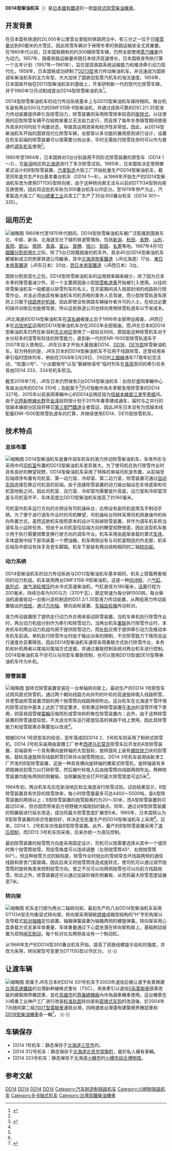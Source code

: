 {{noteTA
|G1=Railway
}}
{{Infobox Locomotive
| name = DD14
| image = JNR DD14 1.JPG
| caption = 保存在{{tsl|ja|三笠鉄道記念館|三笠铁道纪念馆}}的DD14 1号机车
| type = [[柴油机车|柴油机车]]
| origin = {{JAP}}
| builder = [[汽車製造|汽車製造]]、[[川崎重工業|川崎重工業]]
| serialnumber =
| builddate = 1960年—1979年
| totalproduction  = 43台(現有42台，DD14 331號已轉往臺灣高鐵公司作為調度車用機車頭)
| user = [[日本国有铁道|日本国有铁道]]
| data = 量产车
| uicclass = B-B
| gauge = 1,067毫米
| wheeldiameter = 860毫米
| axleload = 14.5吨
| wheelbase = 2,200毫米（固定轴距）
| bogies = DT113A、DT113G
| length = 14,325毫米（车钩中心距）<br />21,050毫米（包括除雪装置）
| width = 2,974毫米
| height = 3,933毫米
| weight = 58.0吨
| fuelcap = 
| lubecap = 
| watercap = 
| sandcap = 
| enginetype = 2 × DMF31SB-R
| enginepower = 2 × 500马力
| transmission = [[液力傳動|液力傳動]]
| transmissiondevice = 振兴造机 DS1.2/1.35
| topspeed = 70公里/小时
| sustainedspeed = 
| poweroutput = 
| tractiveeffort = 17,400公斤（起动）
| locobrakes = [[空气制动|空气制动]]、手制动
| locobrakepower = 
| locobrakeforce = 
| trainbrakes = 
| safety = 
| widenotes = 
}}
'''DD14型柴油机车'''（{{lang-ja|DD14形ディーゼル機関車}}）是[[日本國有鐵道|日本國有鐵道]]的一款[[旋转式除雪车|旋转式除雪]][[柴油機車|柴油機車]]。

==开发背景==
在日本国有铁道的20,000多公里营业里程的铁路网当中，有三分之一位于日[[雪|降雪量]]达到80厘米的大雪区，因此除雪车辆对于保障冬季的铁路运输安全尤其重要。在1960年代以前，日本国铁拥有的约300辆除雪车辆，仍然全部使用[[蒸汽機車|蒸汽機車]]作为动力。1957年，随着铁路运输量伴随日本经济高速增长，日本国铁宣布执行第一个五年计划（1957年—1961年），旨在提高铁路系统运输能力和推进牵引动力现代化。1958年，日本国铁成功研制了[[日本國鐵DD13型柴油機車|DD13型]]液力传动柴油机车，并迅速成为国铁调车柴油机车的主力车型，大大加快了国铁旧型蒸汽机车的淘汰速度。1959年，日本国铁开始在DD13型柴油机车的基础上，开发研制新一代的现代化除雪车辆，并于1960年12月试制成首台DD14型除雪柴油机车<ref name="jtjs196702">{{cite journal | author = 伊藤宏 | script-title = ja:近代化すすむ除雪車両 | journal = 《交通技術》 | pages = 28-33 | publisher = 交通協力會 | language = ja |date=1967年2月}}</ref>。

DD14型除雪柴油机车的动力传动系统基本上与DD13型柴油机车保持相同，每台机车装有两台500马力的DMF31SB-R型柴油机，并通过成熟可靠的DS1.2/1.35型液力传动装置提供牵引及除雪动力，除雪装置则采用除雪效率较高的[[旋转式除雪车|旋转式]]。以往使用的旧型除雪车辆不仅结构笨重又无法自力走行，而且除了每年冬季降雪期间使用外其余时间均处于闲置状态，导致其运用效率和经济性非常低。因此，从DD14型柴油机车开始的国铁现代化除雪车辆，全部皆以多功能的兼用原则进行设计，设置在机车前端的除雪装置可以按需要分拆出来，平时无需执行除雪任务时可以作为普通的[[调车机车|调车机车]]使用<ref name="jtjs196702" />。

1960年至1964年，日本国铁对3台分别装用不同形式除雪装置的原型车（DD14 1～3），在[[新潟縣|新潟]]地区和[[北海道|北海道]]进行了多次除雪试验。1965年，日本国铁决定使用螺桨式设计的B型除雪装置，[[汽車製造|汽車製造]]大阪工厂开始批量生产DD14型柴油机车，截至同年底共生产8台基本番台机车（DD14 1～8）。从1966年开始生产的DD14型柴油机车改为使用DT113G型转向架，由于这种转向架无法与以前的DT113A型转向架互换使用，因此将这批机车称为300番台机车以作区分。至1979年停产为止，汽車製造大阪工厂和[[川崎重工业|川崎重工业]]兵库工厂生产了35台300番台机车（DD14 301～335）。

==运用历史==
[[File:JRE_DD14_327_DD14_332.JPG|缩略图]]
1960年代至1970年代期间，DD14型除雪柴油机车被广泛配属到国铁东北、中部、新潟、北海道支社下辖的铁道管理局，包括[[新潟市|新潟]]、[[秋田市|秋田]]、[[長野市|長野]]、[[山形市|山形]]、[[長岡市|長岡]]、[[郡山市|郡山]]、[[盛岡市|盛岡]]、[[青森市|青森]]、[[富山市|富山]]、[[苗穗車站|苗穗]]、[[旭川市|旭川]]、[[釧路市|釧路]]、[[名寄市|名寄]]等地。1987年4月1日[[國鐵分割民營化|國鐵分割民營化]]之际，除了5台已除籍报废的机车外，其余40台DD14型柴油机车都被新成立的旅客铁道公司繼承，其中[[北海道旅客鐵道|北海道旅客鐵道]]（JR北海道）17台、[[東日本旅客鐵道|東日本旅客鐵道]]（JR东日本）20台、[[西日本旅客鐵道|西日本旅客鐵道]]（JR西日本）3台。

国铁分割民营化之后，DD14型除雪柴油机车的运用频率越来越少，除了因为日本冬季的降雪量减少外，另一个主要原因是小型[[轨道车|除雪軌道車]]开始被引入使用。以往的除雪柴油机车一般都是以排雪列车的名义，在天窗期间进入局部封闭的线路执行除雪作业，并且必须由具有柴油机车司机资格的乘务人员驾驶。而小型除雪轨道车原则上只属于[[线路养护机械|线路养护机械]]，因此即使没有铁路车辆操作者许可的人士，在经过必要的操作训练后也能够驾驶，所以这些铁道公司也倾向使用除雪轨道车以节省成本。

JR北海道的DD14型柴油机车在[[深名線|深名線]]被废止后于1996年全部停运报废，JR西日本在[[北陸地方|北陆地区]]运用的DD14型柴油机车亦在2002年全部报废。而JR东日本的DD14型柴油机车仍然在新潟和[[东北地方_(日本)|东北地区]]使用了一段较长时间，原因是这种除雪机车对于水分较多的湿雪有较佳的除雪能力，直到新一代的ENR-1000型除雪轨道车于2007年投入使用后，JR东日本才开始大量报废DD14、[[日本國鐵DD16型柴油機車|DD16]]、[[日本國鐵DE15型柴油機車|DE15型]]除雪柴油机车。较为特别的是，JR东日本的DD14型柴油机车不仅用于线路除雪，还曾经用来牵引临时团体列车，例如在2008年3月28日、29日的[[上越線|上越線]]通车77周年纪念活动，“信濃川号”、“小出銀嶺号”以及“磐越物语号”临时列车在[[長岡車站|長岡]]至{{tsl|ja|水上駅|水上車站 (群馬縣)|水上}}间的牵引任务皆由DD14 333、334号机车担当。

截至2018年7月，JR东日本仍然保有2台DD14型柴油机车：封存於盛岡車輛中心青森派出所的DD14 310号；及配属于{{tsl|ja|長岡車両センター|长冈车辆中心}}<ref>{{Cite web |url=http://kamo.apreed.com/km-DD14.html |script-title=ja:DD14配置表 |accessdate=2014-03-23 |publisher={{lang|ja|貨物ちゃんねる}} |date= |archive-date=2021-01-18 |archive-url=https://web.archive.org/web/20210118015410/http://kamo.apreed.com/km-DD14.html |dead-url=no }}</ref>仍可發動作為冬季緊急用除雪車的DD14 327号。2015年以前長岡車輛中心的DD14运用区段为[[信越本線|信越本線]][[直江津站|直江津]]至[[黑姬站|黑姬]]间。由于[[北陸新幹線|北陸新幹線]][[長野站|长野]]至[[金澤站|金泽]]段将按计划于2015年春季建成通车，届时与之并行的信越本線部分区段将移交[[日本第三部門鐵道|第三部門鐵道]]业者营运，因此JR东日本没有为信越本线配备ENR-1000型除雪轨道车的打算，并继续使用DD14、DE15型除雪机车。

==技术特点==
===总体布置===
[[File:JR_East_DD14-334.jpg|缩略图]]
DD14型柴油机车是兼作调车机车的液力传动除雪柴油机车，车体外形与采用中间[[司机室|司机室]]布置的DD13型柴油机车差异甚大。为了使司机在执行除雪作业时具有良好的瞭望视野，DD14型柴油机车采用了特殊的单端司机室布置，从前端至后端顺序布置有司机室、第一动力室、冷却室、第二动力室，除雪装置可通过[[车钩|自动车钩]]连接在靠近司机室的前端。由于连接除雪装置的动力输出轴设在车体底架和司机室地板之间，因此司机室、动力室、冷却室均需要提升高度，动力室和冷却室顶盖与司机室齐平，车体高度比DD13型柴油机车提高了约160毫米。

司机室内机车运行方向的左侧设有司机操纵台，右侧设有副司机座席及手制动手柄。为了便于进行调车作业时的司机瞭望，司机操纵台同样采用司机侧身操作的纵向布置方式。虽然这款机车按照原本的设计可拆掉除雪装置，并作为调车机车担当调车及小运转任务，但由于从司机室往后端方向的瞭望视野很差，因此该型机车极少用于执行需要频繁变换行驶方向的调车作业。机车采用由底架承载的罩式[[车体|车体]]，车体底架中段下部吊装着一个燃油箱，机车两侧设有与司机室相连的外走廊，机车后端及中部设有扶手及登车脚踏。机车下部装有两台结构相同的二轴[[转向架|转向架]]。

===动力系统===
DD14型柴油机车的动力传动系统与DD13型柴油机车基本相同，机车上搭载两套相同的动力机组。机车装用两台DMF31SB-R型柴油机，这是一种[[四冲程|四冲程]]、六[[气缸|气缸]]、[[直列式引擎|直列式]]、[[渦輪增壓器|废气涡轮增压]]的水冷式高速柴油机，气缸直径为180毫米，[[活塞|活塞]]行程为200毫米，持续功率为500马力（370千瓦），额定转速为每分钟1500转。每台柴油机直接驱动一台振兴造机制造的DS1.2/1.35型液力传动装置，从两组液力传动装置输出的[[扭矩|扭矩]]，通过[[万向轴|万向轴]]、换向齿轮装置、[[车轴齿轮箱|车轴齿轮箱]]传动轮对。

液力传动装置除了提供走行动力外亦用来驱动除雪装置。当机车单机执行除雪作业时，两台动力机组分别作为牵引和除雪动力。当两台机车[[機車重聯|重联]]执行除雪作业时，本务机车的两台动力机组均用于提供除雪动力，而[[补机|补机]]仅用于提供牵引动力及推动本务机车前进。单机执行除雪作业时由于输出功率的限制，不仅除雪能力下降而且运行速度亦显著降低，因此DD14型柴油机车通常采用重联方式执行除雪作业，本务机和补机两者以尾端对尾端方式连接，并通过重联控制系统对两台机车进行控制。DD14型柴油机车不但可以与同型车重联控制，也可以使用DD13型或DE10型等柴油机车作为补机。

===除雪装置===
[[File:DD14_317.jpg|缩略图]]
旋转式除雪装置安装在一台单轴转向架上。最初生产的DD14 1号原型车试用风扇式除雪机，通过两个朝向线路方向并列的叶轮的高速旋转吸入线路积雪，并使雪由除雪装置顶部的两个抛雪筒向线路两侧吹出。这台机车在北海道干雪环境的除雪试验中基本上达到了预定要求，但若果这种除雪装置在[[本州|本州]]的湿雪环境下使用，则容易因雪被[[葉輪|葉輪]]压缩而形成雪块和积聚在除雪装置内；此外，由于这种除雪装置的除雪速度较低，不太适合列车运行密度较高的铁路干线上使用，因此其除雪能力和投雪距离亦需要加以改进<ref name="jtjs196702" />。

根据DD14 1号原型车的经验，翌年落成的DD14 2、3号机车则采用了粉碎式除雪机。DD14 2号机车装用由苗穗工厂参考[[西德|西德]][[乌尼莫克|乌尼莫克]]除雪车后开发的A型除雪装置，前端装有一个具有横向旋转轴的大型鼓轮，旋转鼓轮上装有[[螺纹铣刀|螺纹铣刀]]状的刮雪板，鼓轮高速旋转将线路积雪打碎并从抛雪筒抛出。DD14 3号机车装用由新津工厂开发的B型除雪装置，这是一种具有横向旋转轴的螺桨式除雪机，旋转轴装有多把辊棒状刮雪刀以打碎积雪，然后被叶轮吸入后由抛雪筒向线路两侧吹出。两种除雪装置均配有两侧的侧翼板，当侧翼板完全打开时最大除雪宽度可达5米<ref name="jtjs196702" />。

1964年初，两台机车先后在新潟地区和北海道进行除雪试验。试验结果显示，B型除雪装置具有优异的除雪效率，每小时除雪量最多可达4400～5500吨，是A型除雪装置的两倍以上；B型除雪装置的抛雪距离约为20～30米，而A型除雪装置则可超过50米，但亦因而带来前方视野被大幅阻挡的缺点。同年，通过对B型除雪装置的侧翼板进行延长改造，成功将最大除雪宽度扩展至6米。1965年，日本国铁认为B型除雪装置的综合性能较好，并决定在批量生产的DD14型柴油机车上采用<ref name="jtjs196702" />。后来，DD14 1、2号机车亦改装B型除雪装置。此外，量产的B型除雪装置采用了[[液压机械|液压控制]]，而DD13 3号机车则采用{{tsl|en|Pneumatics|氣動機械|压缩空气控制}}，后来亦统一为液压控制。

最初除雪装置的抛雪筒方向是采用固定设计，司机可以按需要选择从其中一个或同时两个抛雪筒抛雪，而投雪角度可以连续调整（左侧抛雪筒45°、右侧抛雪筒60°）。但这种抛雪方式的缺陷是，除雪作业时抛出的雪经常击坏线路两侧的通信线路和房舍门窗玻璃，因此后来又将抛雪筒改造成旋转式，使司机可以通过调节抛雪筒的旋转角度来控制投雪方向，使之不仅可以向两侧抛雪也可以向前方线路抛雪。除此之外，除雪装置还可以通过加装阶梯形侧翼板，从而将最大除雪宽度延展至7米。

===转向架===
[[File:JRE_DD14-332_DT113G.JPG|缩略图]]
机车走行部为两台二轴转向架。最初生产的八台DD14型柴油机车采用DT113A型无均衡梁式转向架。转向架采用钢板[[焊接|焊接]]成箱型结构的“H”字形构架以及导框式[[轮对|轮对]][[轴箱|轴箱]]定位装置，轴箱弹簧装置为轴箱两侧的螺旋弹簧。转向架采用心盘承载方式支承车体重量，车体重量通过下心盘坐落在转向架构架上。基础制动装置为双侧[[闸瓦制动|闸瓦制动]]，每个轮对左右两侧各设有一个制动缸。

从1966年生产的DD14型300番台机车开始，提高了双曲线螺旋伞齿轮的强度，并改为采用{{tsl|ja|一体圧延車輪|整体辗钢车轮}}，转向架型号变更为DT113G型以作区分。
{{-}}
==让渡车辆==
[[File:TSHR_DD14_331.jpg|缩略图]]
原属于JR东日本的DD14 331号机车于2003年退役后被让渡予負責興建[[台灣高速鐵路|台灣高速鐵路]]的台灣新幹線株式會社（TSC），用来牽引以退役[[新幹線0系電聯車|0系電聯車]]頭車改裝的建築限界確認車，並在[[高雄市|高雄市]]的[[燕巢總機廠|燕巢總機廠]]內作為調車機車使用。這台機車在川崎重工业神户工厂进行改装[[标准轨距|标准轨距]]转向架和[[密接式车钩|密接式车钩]]的改造後，於2004年7月随同第二組[[台灣高鐵700T型電聯車|700T型電聯車]]運抵台灣，同時運抵台灣還有建築限界確認車和[[日本國鐵DD16型柴油機車|DD16型柴油機車]]各一輛<ref>{{Cite web |url=http://www.east-asia-railroad.com/starthp/subpage67.htm |script-title=ja:「台湾」台灣高鐵-燕巣總機廠にイソウロウ |accessdate=2014-03-23 |publisher= |date= |archive-date=2013-07-14 |archive-url=https://web.archive.org/web/20130714114339/http://www.east-asia-railroad.com/starthp/subpage67.htm |dead-url=no }}</ref>。
{{-}}

==车辆保存==
{{Portal|日本鐵路}}
* DD14 1号机车：静态保存于[[北海道|北海道]][[三笠市|三笠市]]的{{tsl|ja|三笠鉄道記念館|三笠铁道纪念馆}}。
* DD14 312号机车：静态保存于[[北海道|北海道]][[北見市|北見市]][[常盤町|常盤町]]，屬於私人擁有車輛。
* DD14 323号机车：静态保存于北海道[[小樽市|小樽市]]的[[小樽市综合博物馆|小樽市综合博物馆]]。

==参考文献==
{{commonscat|JNR DD14}}
{{Reflist}}

{{日本國鐵柴油機車}}
{{JR北海道的車輛}}
{{JR東日本的車輛}}
{{JR西日本的車輛}}
{{臺灣高鐵車輛}}

{{DEFAULTSORT:JNR DD14}}
[[Category:日本國有鐵道柴油機車|DD14]]
[[Category:東日本旅客鐵道柴油機車|DD14]]
[[Category:西日本旅客鐵道柴油機車|DD14]]
[[Category:北海道旅客鐵道柴油機車|DD14]]
[[Category:汽车制造制铁路机车|Category:汽车制造制铁路机车]]
[[Category:川崎制铁路机车|Category:川崎制铁路机车]]
[[Category:B-B轴式机车|Category:B-B轴式机车]]
[[Category:台灣高鐵柴油機車|Category:台灣高鐵柴油機車]]
